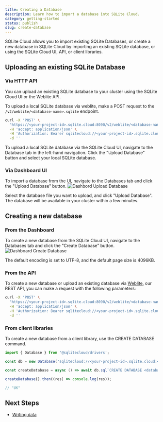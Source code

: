 ```yaml
---
title: Creating a Database
description: Learn how to import a database into SQLite Cloud.
category: getting-started
status: publish
slug: create-database
---
```


SQLite Cloud allows you to import existing SQLite Databases, or create a new database in SQLite Cloud by importing an existing SQLite database, or using the SQLite Cloud UI, API, or client libraries.

## Uploading an existing SQLite Database
### Via HTTP API
You can upload an existing SQLite database to your cluster using the SQLite Cloud UI or the Weblite API.

To upload a local SQLite database via weblite, make a POST request to the `/v2/weblite/<database-name>.sqlite` endpoint.

```bash
curl -X 'POST' \
  'https://<your-project-id>.sqlite.cloud:8090/v2/weblite/<database-name>.sqlite' \
  -H 'accept: application/json' \
  -H 'Authorization: Bearer sqlitecloud://<your-project-id>.sqlite.cloud:8860?apikey=<your-api-key>' \
  -d ''
```

To upload a local SQLite database via the SQLite Cloud UI, navigate to the Database tab in the left-hand navigation. Click the "Upload Database" button and select your local SQLite database.

### Via Dashboard UI
To import a database from the UI, navigate to the Databases tab and click the "Upload Database" button.
![Dashbord Upload Database](@docs-website-assets/introduction/dashboard_upload_db.png)

Select the database file you want to upload, and click "Upload Database". The database will be available in your cluster within a few minutes.

## Creating a new database
### From the Dashboard

To create a new database from the SQLite Cloud UI, navigate to the Databases tab and click the "Create Database" button.
![Dashboard Create Database](@docs-website-assets/introduction/dashboard_create_database.png)

The default encoding is set to UTF-8, and the default page size is 4096KB.

### From the API
To create a new database or upload an existing database via [Weblite](#), our REST API, you can make a request with the following parameters:
```bash
curl -X 'POST' \
  'https://<your-project-id>.sqlite.cloud:8090/v2/weblite/<database-name>.sqlite' \
  -H 'accept: application/json' \
  -H 'Authorization: Bearer sqlitecloud://<your-project-id>.sqlite.cloud:8860?apikey=<your-api-key>' \
  -d ''
```

### From client libraries
To create a new database from a client library, use the CREATE DATABASE command. 

```javascript
import { Database } from '@sqlitecloud/drivers';

const db = new Database('sqlitecloud://<your-project-id>.sqlite.cloud:<your-host-port>?apikey=<your-api-key>')

const createDatabase = async () => await db.sql`CREATE DATABASE <database-name>;`;

createDatabase().then((res) => console.log(res));

// "OK"
```

## Next Steps
- [Writing data](/docs/write-data)
